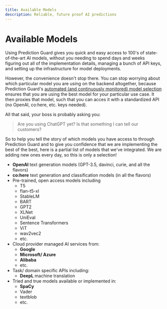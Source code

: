 ```yaml
---
title: Available Models
description: Reliable, future proof AI predictions
---
```


# Available Models

Using Prediction Guard gives you quick and easy access to 100's of state-of-the-art AI models, without you needing to spend
days and weeks figuring out all of the implementation details, managing a bunch of API keys, and setting up the infrastructure
for model deployments. 

However, the convenience doesn't stop there. You can stop worrying about which particular model you are using on the backend 
altogether, because Prediction Guard's [automated (and continuously monitored) model selection](/#3-create-your-first-proxy-inference-endpoint) ensures that you are 
using the best model for your particular use case. It then proxies that model, such that you can acces it with 
a standardized API (no OpenAI, co:here, etc. keys needed).  

All that said, your boss is probably asking you: 

> Are you using ChatGPT yet? Is that something I can tell our customers?

So to help you tell the story of which models you have access to through Prediction Guard and to give you confidence that
we are implementing the best of the best, here is a partial list of models that we've integrated. We are adding new ones
every day, so this is only a selection!

- **OpenAI** text generation models (GPT-3.5, davinci, curie, and all the flavors)
- **co:here** text generation and classification models (in all the flavors)
- Pre-trained, open access models including
    - T5
    - flan-t5-xl
    - StableLM
    - BART
    - GPT2
    - XLNet
    - UniEval
    - Sentence Transformers
    - ViT
    - wav2vec2
    - etc.
- Cloud provider managed AI services from:
    - **Google**
    - **Microsoft/ Azure**
    - **Alibaba**
    - etc.
- Task/ domain specific APIs including:
    - **DeepL** machine translation
- Tried and true models available or implemented in:
    - **SpaCy**
    - Vader
    - textblob
    - etc.
